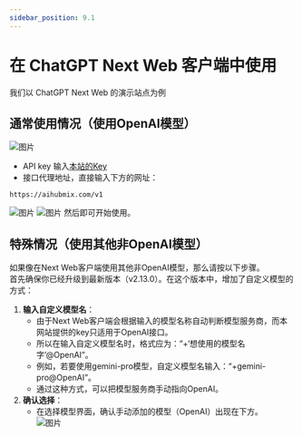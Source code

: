 ```yaml
---
sidebar_position: 9.1
---
```


# 在 ChatGPT Next Web 客户端中使用

我们以 ChatGPT Next Web 的演示站点为例   
## 通常使用情况（使用OpenAI模型）
![图片](../media/image3.png)  
- API key 输入[本站的Key](https://aihubmix.com/token)  
- 接口代理地址，直接输入下方的网址：
``` 
https://aihubmix.com/v1
```
![图片](../media/image4.png)
![图片](../media/image5.png)
然后即可开始使用。  
## 特殊情况（使用其他非OpenAI模型）  
如果像在Next Web客户端使用其他非OpenAI模型，那么请按以下步骤。  
首先确保你已经升级到最新版本（v2.13.0）。在这个版本中，增加了自定义模型的方式：  
1. **输入自定义模型名**：
   - 由于Next Web客户端会根据输入的模型名称自动判断模型服务商，而本网站提供的key只适用于OpenAI接口。   
   - 所以在输入自定义模型名时，格式应为：“+‘想使用的模型名字’@OpenAI”。
   - 例如，若要使用gemini-pro模型，自定义模型名输入：“+gemini-pro@OpenAI”。
   - 通过这种方式，可以把模型服务商手动指向OpenAI。  
2. **确认选择**：
   - 在选择模型界面，确认手动添加的模型（OpenAI）出现在下方。  
![图片](../media/juhe5.png)